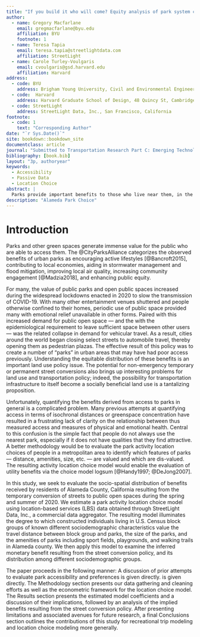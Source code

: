 ```yaml
---
title: "If you build it who will come? Equity analysis of park system changes using passive origin-destination data"
author:
  - name: Gregory Macfarlane
    email: gregmacfarlane@byu.edu
    affiliation: BYU
    footnote: 1
  - name: Teresa Tapia
    email: teresa.tapia@streetlightdata.com
    affiliation: StreetLight
  - name: Carole Turley-Voulgaris
    email: cvoulgaris@gsd.harvard.edu
    affiliation: Harvard
address:
  - code: BYU
    address: Brigham Young University, Civil and Environmental Engineering Department, 430 Engineering Building, Provo, Utah 84602
  - code:  Harvard
    address: Harvard Graduate School of Design, 48 Quincy St, Cambridge, Massachussetts 02138
  - code: StreetLight
    address: StreetLight Data, Inc., San Francisco, California
footnote:
  - code: 1
    text: "Corresponding Author"
date: "`r Sys.Date()`"
site: bookdown::bookdown_site
documentclass: article
journal: "Submitted to Transportation Research Part C: Emerging Technologies"
bibliography: [book.bib]
layout: "3p, authoryear"
keywords:
  - Accessibility
  - Passive Data
  - Location Choice
abstract: |
  Parks provide important benefits to those who live near them, in the form of improved property values, health outcomes, etc.; nevertheless, measuring and understanding who lives near a park is an open research question. In particular, it is not well understood which park individuals will choose to use when given a choice among a set of nearby parks of varying sizes and at varying distances from their home. In this paper we present a park activity location choice model estimated from a passive origin-destination dataset --- supplied by StreetLight Data, Inc. --- representing trips to parks and green spaces in Alameda County, California. The estimated model parameters reveal heterogeneous preferences for park size and willingness-to-travel across block-group level socioeconomic segmentation: Specifically, high-income block groups appear more positively attracted to larger parks, and block groups with a high proportion of ethnic minority individuals are more likely to select nearby parks. The findings have importance for understanding recreational access among different populations, and the methodology more generally supplies a potential template for using passive data products within travel modeling.
description: "Alameda Park Choice"
---
```


# Introduction {#intro}
Parks and other green spaces generate immense value for the public who are able
to access them. The @CityParksAlliance categorizes the observed benefits of
urban parks as encouraging active lifestyles [@Bancroft2015], contributing to
local economies, aiding in stormwater management and flood mitigation,
improving local air quality, increasing community engagement [@Madzia2018], and
enhancing public equity.

For many, the value of public parks and open public spaces increased during the
widespread lockdowns enacted in 2020 to slow the transmission of COVID-19. With
many other entertainment venues shuttered and people otherwise confined to their
homes, periodic use of public space provided many with emotional relief
unavailable in other forms. Paired with this increased demand for public open
space --- and the with the epidemiological requirement to leave sufficient space
between other users --- was the related collapse in demand for vehicular travel.
As a result, cities around the world began closing select streets to automobile
travel, thereby opening them as pedestrian plazas. The effective result of this
policy was to create a number of "parks" in urban areas that may have had
poor access previously. Understanding the equitable distribution of these
benefits is an important land use policy issue. The potential for non-emergency
temporary or permanent street conversions also brings up interesting problems
for land use and transportation policy; indeed, the possibility for
transportation infrastructure to itself become a socially beneficial land use is
a tantalizing proposition.

Unfortunately, quantifying the benefits derived from access to parks in general
is a complicated problem. Many previous attempts at quantifying access in terms
of isochronal distances or greenspace concentration have resulted in a
frustrating lack of clarity on the relationship between thus measured access and
measures of physical and emotional health. Central to this confusion is the
simple fact that people do not always use the nearest park, especially if it
does not have qualities that they find attractive. A better methodology would be
to evaluate the park activity location choices of people in a metropolitan area
to identify which features of parks --- distance, amenities, size, etc. --- are
valued and which are dis-valued. The resulting activity location choice model
would enable the evaluation of utility benefits via the choice model logsum 
[@Handy1997; @DeJong2007].

In this study, we seek to evaluate the socio-spatial distribution of benefits
received by residents of Alameda County, California resulting from the 
temporary conversion of streets to public open spaces during the spring and summer
of 2020. We estimate a park activity location choice model using location-based
services (LBS) data obtained through StreetLight Data, Inc., a commercial data 
aggregator. The resulting model illuminates the degree to which constructed
individuals living in U.S. Census block groups of known different sociodemographic
characteristics value the travel distance between block group and parks, the
size of the parks, and the amenities of parks including sport fields,
playgrounds, and walking trails in Alameda county. We then apply this model to
examine the inferred monetary benefit resulting from the street conversion
policy, and its distribution among different sociodemographic groups.

The paper proceeds in the following manner: A discussion of prior attempts to
evaluate park accessibility and preferences is given directly. 
is given directly. The Methodology section presents our data gathering and
cleaning efforts as well as the econometric framework for the location choice
model. The Results section presents the estimated model coefficients and a
discussion of their implications, followed by an analysis of the implied 
benefits resulting from the street conversion policy. After presenting
limitations and associated avenues for future research, a final Conclusions
section outlines the contributions of this study for recreational trip modeling
and location choice modeling more generally.
